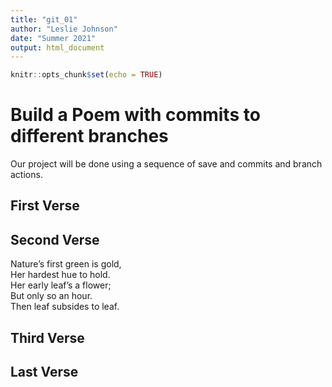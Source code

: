 ```yaml
---
title: "git_01"
author: "Leslie Johnson"
date: "Summer 2021"
output: html_document
---
```


```r
knitr::opts_chunk$set(echo = TRUE)
```
# Build a Poem with commits to different branches
Our project will be done using a sequence of save and commits and branch actions.
<!-- Do not modify or change any text in "!--" bracketed areas such as this --- these are instructions to
you, if you change any of this the git program will notice it and compromise your git merging strategy !-->

## First Verse 
<!--Put the first five lines of a poem by Lewis Carrol in this section!-->

## Second Verse
<!--Put the first five lines of a poem by Robert Frost here!-->

Nature’s first green is gold,                    
Her hardest hue to hold.                    
Her early leaf’s a flower;                    
But only so an hour.                    
Then leaf subsides to leaf.                    


## Third Verse
<!--Put the first two verses of The Walrus and the Carpenter here!-->

## Last Verse
<!--Put a short poem of your choice 8-20 lines,here!-->
